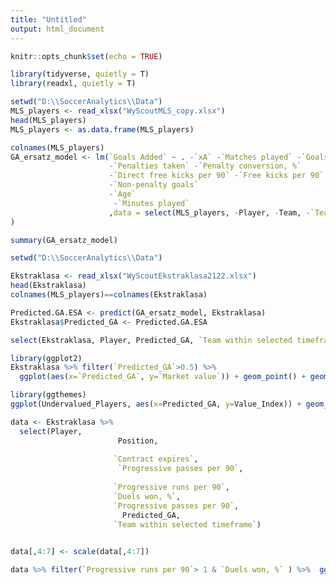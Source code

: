 ```yaml
---
title: "Untitled"
output: html_document
---
```


```r
knitr::opts_chunk$set(echo = TRUE)
```

```r

library(tidyverse, quietly = T)
library(readxl, quietly = T)

```

```r
setwd("D:\\SoccerAnalytics\\Data")
MLS_players <- read_xlsx("WyScoutMLS_copy.xlsx")
head(MLS_players)
MLS_players <- as.data.frame(MLS_players)
```




```r
colnames(MLS_players)
GA_ersatz_model <- lm(`Goals Added` ~ . -`xA` -`Matches played` -`Goals` -`xG` -`Assists`
                      -`Penalties taken` -`Penalty conversion, %`
                      -`Direct free kicks per 90` -`Free kicks per 90` -`Goals per 90` 
                      -`Non-penalty goals`  
                      -`Age`
                       -`Minutes played`
                      ,data = select(MLS_players, -Player, -Team, -`Team within selected timeframe`,                                          -`Foot`, -`Height`, -`Weight`, -`Market value`, -`Passport country`, -`Birth country`, -`On loan`, -`Position`, -`Contract expires`)
)

summary(GA_ersatz_model)
```

```r
setwd("D:\\SoccerAnalytics\\Data")

Ekstraklasa <- read_xlsx("WyScoutEkstraklasa2122.xlsx")
head(Ekstraklasa)
colnames(MLS_players)==colnames(Ekstraklasa)

Predicted.GA.ESA <- predict(GA_ersatz_model, Ekstraklasa)
Ekstraklasa$Predicted_GA <- Predicted.GA.ESA
```

```r
select(Ekstraklasa, Player, Predicted_GA, `Team within selected timeframe`) %>% arrange(desc(Predicted_GA))
```


```r
library(ggplot2)
Ekstraklasa %>% filter(`Predicted_GA`>0.5) %>%
  ggplot(aes(x=`Predicted_GA`, y=`Market value`)) + geom_point() + geom_text(aes(label=Player), color="gray20", size=3.5, check_overlap = T) + theme_bw()
```

```r
library(ggthemes)
ggplot(Undervalued_Players, aes(x=Predicted_GA, y=Value_Index)) + geom_point() + geom_text(aes(label=Player), color="gray20", size=3.5, check_overlap = T) + theme_bw()
```


```r

data <- Ekstraklasa %>% 
  select(Player,
                        Position,
                        
                       `Contract expires`,
                        `Progressive passes per 90`,
                     
                       `Progressive runs per 90`,
                       `Duels won, %`,
                       `Progressive passes per 90`,
                         Predicted_GA, 
                       `Team within selected timeframe`) 

  
data[,4:7] <- scale(data[,4:7])

data %>% filter(`Progressive runs per 90`> 1 & `Duels won, %` ) %>%  ggplot(aes(x=`Progressive runs per 90`, y=`Duels won, %`)) + geom_point() + geom_text(aes(label=Player), color="gray20", size=3.5, hjust="outward", vjust="outward", check_overlap = F) + theme_bw() 

```








